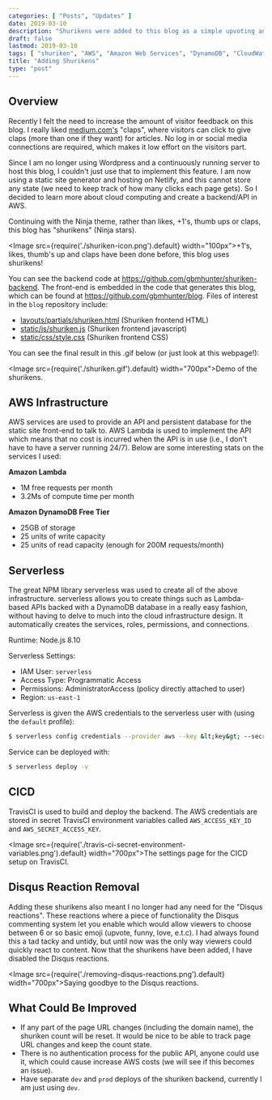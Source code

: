 ```yaml
---
categories: [ "Posts", "Updates" ]
date: 2019-03-10
description: "Shurikens were added to this blog as a simple upvoting and reader interaction mechanism."
draft: false
lastmod: 2019-03-10
tags: [ "shuriken", "AWS", "Amazon Web Services", "DynamoDB", "CloudWatch", "Lambda functions", "upvote", "clap", "API", "rest" ]
title: "Adding Shurikens"
type: "post"
---
```


<h2>Overview</h2>

<p>Recently I felt the need to increase the amount of visitor feedback on this blog. I really liked <a href="https://medium.com/" target="_blank">medium.com's</a> "claps", where visitors can click to give claps (more than one if they want) for articles. No log in or social media connections are required, which makes it low effort on the visitors part.</p>

<p>Since I am no longer using Wordpress and a continuously running server to host this blog, I couldn't just use that to implement this feature. I am now using a static site generator and hosting on Netlify, and this cannot store any state (we need to keep track of how many clicks each page gets). So I decided to learn more about cloud computing and create a backend/API in AWS.</p>

<p>Continuing with the Ninja theme, rather than likes, +1's, thumb ups or claps, this blog has "shurikens" (Ninja stars).</p>

<Image src={require('./shuriken-icon.png').default} width="100px">+1's, likes, thumb's up and claps have been done before, this blog uses shurikens!</Image>

<p>You can see the backend code at <a href="https://github.com/gbmhunter/shuriken-backend">https://github.com/gbmhunter/shuriken-backend</a>. The front-end is embedded in the code that generates this blog, which can be found at <a href="https://github.com/gbmhunter/blog">https://github.com/gbmhunter/blog</a>. Files of interest in the <code>blog</code> repository include:</p>

<ul>
    <li><a href="https://github.com/gbmhunter/blog/blob/master/layouts/partials/shuriken.html">layouts/partials/shuriken.html</a> (Shuriken frontend HTML)</li>
    <li><a href="https://github.com/gbmhunter/blog/blob/master/static/js/shuriken.js">static/js/shuriken.js</a> (Shuriken frontend javascript)</li>
    <li><a href="https://github.com/gbmhunter/blog/blob/master/static/css/style.css">static/css/style.css</a> (Shuriken frontend CSS)</li>
</ul>

<p>You can see the final result in this .gif below (or just look at this webpage!):</p>

<Image src={require('./shuriken.gif').default} width="700px">Demo of the shurikens.</Image>

<h2>AWS Infrastructure</h2>

<p>AWS services are used to provide an API and persistent database for the static site front-end to talk to. AWS Lambda is used to implement the API which means that no cost is incurred when the API is in use (i.e., I don't have to have a server running 24/7). Below are some interesting stats on the services I used:</p>

<p><b>Amazon Lambda</b></p>

<ul>
<li>1M free requests per month</li>
<li>3.2Ms of compute time per month</li>
</ul>

<p><b>Amazon DynamoDB Free Tier</b></p>

<ul>
<li>25GB of storage</li>
<li>25 units of write capacity</li>
<li>25 units of read capacity (enough for 200M requests/month)</li>
</ul>

<h2>Serverless</h2>

<p>The great NPM library serverless was used to create all of the above infrastructure. serverless allows you to create things such as Lambda-based APIs backed with a DynamoDB database in a really easy fashion, without having to delve to much into the cloud infrastructure design. It automatically creates the services, roles, permissions, and connections.</p>

<p>Runtime: Node.js 8.10</p>

<p>Serverless Settings:</p>
<ul>
    <li>IAM User: <code>serverless</code></li>
    <li>Access Type: Programmatic Access</li>
    <li>Permissions: AdministratorAccess (policy directly attached to user)</li>
    <li>Region: <code>us-east-1</code></li>
</ul>

<p>Serverless is given the AWS credentials to the serverless user with (using the <code>default</code> profile):</p>

```bash
$ serverless config credentials --provider aws --key &lt;key&gt; --secret &lt;secret_key&gt;
```

<p>Service can be deployed with:</p>

```bash
$ serverless deploy -v
```

<h2>CICD</h2>

<p>TravisCI is used to build and deploy the backend. The AWS credentials are stored in secret TravisCI environment variables called <code>AWS_ACCESS_KEY_ID</code> and <code>AWS_SECRET_ACCESS_KEY</code>.</p>

<Image src={require('./travis-ci-secret-environment-variables.png').default} width="700px">The settings page for the CICD setup on TravisCI.</Image>

<h2>Disqus Reaction Removal</h2>

<p>Adding these shurikens also meant I no longer had any need for the "Disqus reactions". These reactions where a piece of functionality the Disqus commenting system let you enable which would allow viewers to choose between 6 or so basic emoji (upvote, funny, love, e.t.c). I had always found this a tad tacky and untidy, but until now was the only way viewers could quickly react to content. Now that the shurikens have been added, I have disabled the Disqus reactions.</p>

<Image src={require('./removing-disqus-reactions.png').default} width="700px">Saying goodbye to the Disqus reactions.</Image>

<h2>What Could Be Improved</h2>

<ul>
    <li>If any part of the page URL changes (including the domain name), the shuriken count will be reset. It would be nice to be able to track page URL changes and keep the count state.</li>
    <li>There is no authentication process for the public API, anyone could use it, which could cause increase AWS costs (we will see if this becomes an issue).</li>
    <li>Have separate <code>dev</code> and <code>prod</code> deploys of the shuriken backend, currently I am just using <code>dev</code>.</li>

</ul>